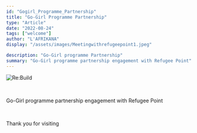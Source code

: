 ```yaml
---
id: "Gogirl_Programme_Partnership"
title: "Go-Girl Programme Partnership"
type: "Article"
date: "2022-08-24"
tags: ["welcome"]
author: "L'AFRIKANA"
display: "/assets/images/Meetingwithrefugeepoint1.jpeg"

description: "Go-Girl programme Partnership"
summary: "Go-Girl programme partnership engagement with Refugee Point"
---
```


![Re:Build](/assets/images/Meetingwithrefugeepoint1.jpeg)

<br/>

Go-Girl programme partnership engagement with Refugee Point

<br/>

Thank you for visiting

